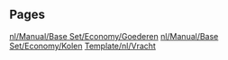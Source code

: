 
== Pages ==
[[nl/Manual/Base Set/Economy/Goederen]]
[[nl/Manual/Base Set/Economy/Kolen]]
[[Template/nl/Vracht]]
